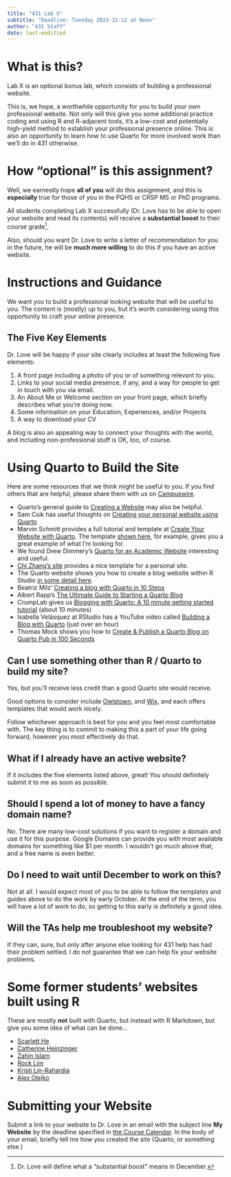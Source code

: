 ```yaml
---
title: "431 Lab X"
subtitle: "Deadline: Tuesday 2023-12-12 at Noon"
author: "431 Staff"
date: last-modified
---
```


# What is this?

Lab X is an optional bonus lab, which consists of building a professional website.

This is, we hope, a worthwhile opportunity for you to build your own professional website. Not only will this give you some additional practice coding and using R and R-adjacent tools, it’s a low-cost and potentially high-yield method to establish your professional presence online. This is also an opportunity to learn how to use Quarto for more involved work than we'll do in 431 otherwise.

# How "optional" is this assignment?

Well, we earnestly hope **all of you** will do this assignment, and this is **especially** true for those of you in the PQHS or CRSP MS or PhD programs.

All students completing Lab X successfully (Dr. Love has to be able to open your website and read its contents) will receive a **substantial boost** to their course grade^[Dr. Love will define what a "substantial boost" means in December.]. 

Also, should you want Dr. Love to write a letter of recommendation for you in the future, he will be **much more willing** to do this if you have an active website.

# Instructions and Guidance

We want you to build a professional looking website that will be useful to you. The content is (mostly) up to you, but it’s worth considering using this opportunity to craft your online presence. 

## The Five Key Elements

Dr. Love will be happy if your site clearly includes at least the following five elements:

1. A front page including a photo of you or of something relevant to you.
2. Links to your social media presence, if any, and a way for people to get in touch with you via email.
3. An About Me or Welcome section on your front page, which briefly describes what you're doing now.
4. Some information on your Education, Experiences, and/or Projects
5. A way to download your CV

A blog is also an appealing way to connect your thoughts with the world, and including non-professional stuff is OK, too, of course.

# Using Quarto to Build the Site

Here are some resources that we think might be useful to you. If you find others that are helpful, please share them with us on [Campuswire](https://thomaselove.github.io/431-2023/campuswire.html).

- Quarto's general guide to [Creating a Website](https://quarto.org/docs/websites/) may also be helpful.
- Sam Csik has useful thoughts on [Creating your personal website using Quarto](https://ucsb-meds.github.io/creating-quarto-websites/)
- Marvin Schmitt provides a full tutorial and template at [Create Your Website with Quarto](https://www.marvinschmitt.com/blog/website-tutorial-quarto/). The template [shown here](https://marvinschmitt.github.io/quarto-website-template/), for example, gives you a great example of what I'm looking for.
- We found Drew Dimmery's [Quarto for an Academic Website](https://ddimmery.com/posts/quarto-website/) interesting and useful.
- [Chi Zhang's site](https://andreaczhang.github.io/qtwAcademic/articles/template_personal.html) provides a nice template for a personal site.
- The Quarto website shows you how to create a blog website within R Studio [in some detail here](https://quarto.org/docs/websites/website-blog.html).
- Beatriz Milz' [Creating a blog with Quarto in 10 Steps](https://beamilz.com/posts/2022-06-05-creating-a-blog-with-quarto/en/)
- Albert Rapp's [The Ultimate Guide to Starting a Quarto Blog](https://albert-rapp.de/posts/13_quarto_blog_writing_guide/13_quarto_blog_writing_guide.html)
- CrumpLab gives us [Blogging with Quarto: A 10 minute getting started tutorial](https://www.youtube.com/watch?v=YoKjBcuUP0s) (about 10 minutes)
- Isabella Velásquez at RStudio has a YouTube video called [Building a Blog with Quarto](https://www.youtube.com/watch?v=CVcvXfRyfE0) (just over an hour)
- Thomas Mock shows you how to [Create & Publish a Quarto Blog on Quarto Pub in 100 Seconds](https://www.youtube.com/watch?v=t8qtcDyCRFA)

## Can I use something other than R / Quarto to build my site?

Yes, but you'll receive less credit than a good Quarto site would receive. 

Good options to consider include [Owlstown](https://www.owlstown.com/), and [Wix](https://www.wix.com/), and each offers templates that would work nicely. 

Follow whichever approach is best for you and you feel most comfortable with. The key thing is to commit to making this a part of your life going forward, however you most effectively do that.

## What if I already have an active website?

If it includes the five elements listed above, great! You should definitely submit it to me as soon as possible.

## Should I spend a lot of money to have a fancy domain name?

No. There are many low-cost solutions if you want to register a domain and use it for this purpose. Google Domains can provide you with most available domains for something like $1 per month. I wouldn't go much above that, and a free name is even better.

## Do I need to wait until December to work on this?

Not at all. I would expect most of you to be able to follow the templates and guides above to do the work by early October. At the end of the term, you will have a lot of work to do, so getting to this early is definitely a good idea.

## Will the TAs help me troubleshoot my website?

If they can, sure, but only after anyone else looking for 431 help has had their problem settled. I do not guarantee that we can help fix your website problems.

# Some former students' websites built using R

These are mostly **not** built with Quarto, but instead with R Markdown, but give you some idea of what can be done...

- [Scarlett He](https://hsj957site.netlify.app/)
- [Catherine Heinzinger](https://drheinzinger.com/)
- [Zahin Islam](https://zahin-islam.netlify.app/)
- [Rock Lim](https://rocklim.netlify.app/)
- [Kristi Lin-Rahardja](https://kristilinr.netlify.app/)
- [Alex Olejko](https://alexolejko.netlify.app/)

# Submitting your Website

Submit a link to your website to Dr. Love in an email with the subject line **My Website** by the deadline specified in [the Course Calendar](https://thomaselove.github.io/431-2023/calendar.html). In the body of your email, briefly tell me how you created the site (Quarto, or something else.)

